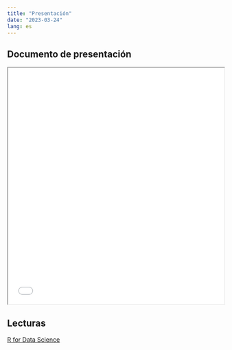 ```yaml
---
title: "Presentación"
date: "2023-03-24"
lang: es
---
```


## Documento de presentación


<iframe src=/slides/02-clase2/02-clase2.html height="550" width=100% allowfullscreen="true">
</iframe> 



## Lecturas

[R for Data Science](https://es.r4ds.hadley.nz/explorar-introduccion.html)
